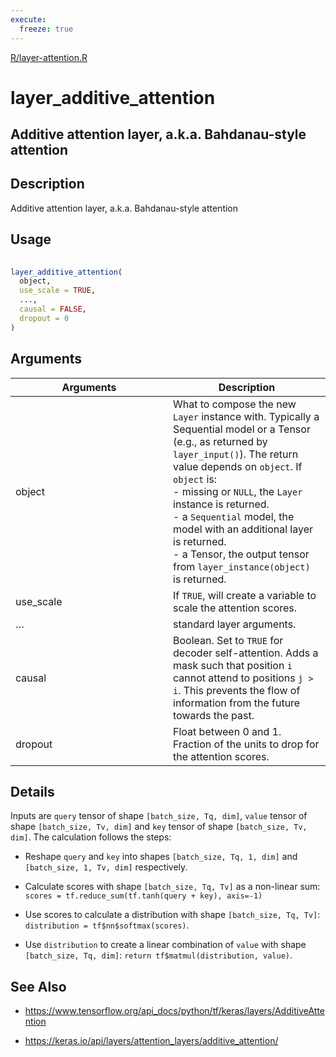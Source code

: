 ```yaml
---
execute:
  freeze: true
---
```


[R/layer-attention.R](https://github.com/rstudio/keras//blob/main/R/layer-attention.R#L166) 

# layer_additive_attention

## Additive attention layer, a.k.a. Bahdanau-style attention

## Description
 Additive attention layer, a.k.a. Bahdanau-style attention 


## Usage
```r
 
layer_additive_attention( 
  object, 
  use_scale = TRUE, 
  ..., 
  causal = FALSE, 
  dropout = 0 
) 
```

## Arguments
|Arguments|Description|
|---|---|
| object | What to compose the new `Layer` instance with. Typically a Sequential model or a Tensor (e.g., as returned by `layer_input()`). The return value depends on `object`. If `object` is:  <br>- missing or `NULL`, the `Layer` instance is returned. <br>- a `Sequential` model, the model with an additional layer is returned. <br>- a Tensor, the output tensor from `layer_instance(object)` is returned.  |
| use_scale | If `TRUE`, will create a variable to scale the attention scores. |
| ... | standard layer arguments. |
| causal | Boolean. Set to `TRUE` for decoder self-attention. Adds a mask such that position `i` cannot attend to positions `j > i`. This prevents the flow of information from the future towards the past. |
| dropout | Float between 0 and 1. Fraction of the units to drop for the attention scores. |

## Details

 Inputs are `query` tensor of shape `[batch_size, Tq, dim]`, `value` tensor of shape `[batch_size, Tv, dim]` and `key` tensor of shape `[batch_size, Tv, dim]`. The calculation follows the steps:  

- Reshape `query` and `key` into shapes `[batch_size, Tq, 1, dim]` and `[batch_size, 1, Tv, dim]` respectively. 

- Calculate scores with shape `[batch_size, Tq, Tv]` as a non-linear sum: `scores = tf.reduce_sum(tf.tanh(query + key), axis=-1)` 

- Use scores to calculate a distribution with shape `[batch_size, Tq, Tv]`: `distribution = tf$nn$softmax(scores)`. 

- Use `distribution` to create a linear combination of `value` with shape `[batch_size, Tq, dim]`: `return tf$matmul(distribution, value)`. 

 





## See Also

  

- [https://www.tensorflow.org/api_docs/python/tf/keras/layers/AdditiveAttention](https://www.tensorflow.org/api_docs/python/tf/keras/layers/AdditiveAttention) 

- [https://keras.io/api/layers/attention_layers/additive_attention/](https://keras.io/api/layers/attention_layers/additive_attention/) 

 

